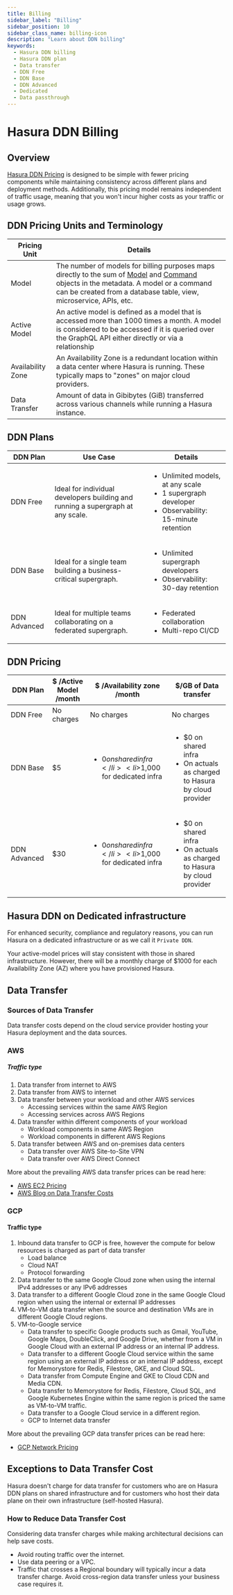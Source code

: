 ```yaml
---
title: Billing
sidebar_label: "Billing"
sidebar_position: 10
sidebar_class_name: billing-icon
description: "Learn about DDN billing"
keywords:
  - Hasura DDN billing
  - Hasura DDN plan
  - Data transfer
  - DDN Free
  - DDN Base
  - DDN Advanced
  - Dedicated
  - Data passthrough
---
```


# Hasura DDN Billing

## Overview

[Hasura DDN Pricing](https://hasura.io/pricing/v3) is designed to be simple with fewer pricing components while
maintaining consistency across different plans and deployment methods. Additionally, this pricing model remains
independent of traffic usage, meaning that you won't incur higher costs as your traffic or usage grows.

## DDN Pricing Units and Terminology

| Pricing Unit      | Details                                                                                                                                                                                                                                                                            |
| ----------------- | ---------------------------------------------------------------------------------------------------------------------------------------------------------------------------------------------------------------------------------------------------------------------------------- |
| Model             | The number of models for billing purposes maps directly to the sum of [Model](/supergraph-modeling/models.mdx) and [Command](/supergraph-modeling/commands.mdx) objects in the metadata. A model or a command can be created from a database table, view, microservice, APIs, etc. |
| Active Model      | An active model is defined as a model that is accessed more than 1000 times a month. A model is considered to be accessed if it is queried over the GraphQL API either directly or via a relationship                                                                              |
| Availability Zone | An Availability Zone is a redundant location within a data center where Hasura is running. These typically maps to "zones" on major cloud providers.                                                                                                                               |
| Data Transfer     | Amount of data in Gibibytes (GiB) transferred across various channels while running a Hasura instance.                                                                                                                                                                             |

## DDN Plans

| DDN Plan     | Use Case                                                                        | Details                                                                                                                    |
| ------------ | ------------------------------------------------------------------------------- | -------------------------------------------------------------------------------------------------------------------------- |
| DDN Free     | Ideal for individual developers building and running a supergraph at any scale. | <ul><li>Unlimited models, at any scale</li><li>1 supergraph developer</li><li>Observability: 15-minute retention</li></ul> |
| DDN Base     | Ideal for a single team building a business-critical supergraph.                | <ul><li>Unlimited supergraph developers</li><li>Observability: 30-day retention</li></ul>                                  |
| DDN Advanced | Ideal for multiple teams collaborating on a federated supergraph.               | <ul><li>Federated collaboration</li><li>Multi-repo CI/CD</li></ul>                                                         |

## DDN Pricing

| DDN Plan     | $ /Active Model /month | $ /Availability zone /month                                                  | $/GB of Data transfer                                                                                |
| ------------ | ---------------------- | ---------------------------------------------------------------------------- | ---------------------------------------------------------------------------------------------------- |
| DDN Free     | No charges             | No charges                                                                   | No charges                                                                                           |
| DDN Base     | $5                     | <ul> <li> $0 on shared infra </li> <li>$1,000 for dedicated infra </li></ul> | <ul> <li> $0 on shared infra </li> <li> On actuals as charged to Hasura by cloud provider </li></ul> |
| DDN Advanced | $30                    | <ul> <li> $0 on shared infra </li> <li>$1,000 for dedicated infra </li></ul> | <ul> <li> $0 on shared infra </li> <li> On actuals as charged to Hasura by cloud provider </li></ul> |

## Hasura DDN on Dedicated infrastructure

For enhanced security, compliance and regulatory reasons, you can run Hasura on a dedicated infrastructure or as we call
it `Private DDN`.

Your active-model prices will stay consistent with those in shared infrastructure. However, there will be a monthly
charge of $1000 for each Availability Zone (AZ) where you have provisioned Hasura.

## Data Transfer

### Sources of Data Transfer

Data transfer costs depend on the cloud service provider hosting your Hasura deployment and the data sources.

### AWS

##### Traffic type

1. Data transfer from internet to AWS
2. Data transfer from AWS to internet
3. Data transfer between your workload and other AWS services
   - Accessing services within the same AWS Region
   - Accessing services across AWS Regions
4. Data transfer within different components of your workload
   - Workload components in same AWS Region
   - Workload components in different AWS Regions
5. Data transfer between AWS and on-premises data centers
   - Data transfer over AWS Site-to-Site VPN
   - Data transfer over AWS Direct Connect

More about the prevailing AWS data transfer prices can be read here:

- [AWS EC2 Pricing](https://aws.amazon.com/ec2/pricing/on-demand/)
- [AWS Blog on Data Transfer Costs](https://aws.amazon.com/blogs/architecture/overview-of-data-transfer-costs-for-common-architectures/)

### GCP

#### Traffic type

1. Inbound data transfer to GCP is free, however the compute for below resources is charged as part of data transfer
   - Load balance
   - Cloud NAT
   - Protocol forwarding
2. Data transfer to the same Google Cloud zone when using the internal IPv4 addresses or any IPv6 addresses
3. Data transfer to a different Google Cloud zone in the same Google Cloud region when using the internal or external IP
   addresses
4. VM-to-VM data transfer when the source and destination VMs are in different Google Cloud regions.
5. VM-to-Google service
   - Data transfer to specific Google products such as Gmail, YouTube, Google Maps, DoubleClick, and Google Drive,
     whether from a VM in Google Cloud with an external IP address or an internal IP address.
   - Data transfer to a different Google Cloud service within the same region using an external IP address or an
     internal IP address, except for Memorystore for Redis, Filestore, GKE, and Cloud SQL.
   - Data transfer from Compute Engine and GKE to Cloud CDN and Media CDN.
   - Data transfer to Memorystore for Redis, Filestore, Cloud SQL, and Google Kubernetes Engine within the same region
     is priced the same as VM-to-VM traffic.
   - Data transfer to a Google Cloud service in a different region.
   - GCP to Internet data transfer

More about the prevailing GCP data transfer prices can be read here:

- [GCP Network Pricing](https://cloud.google.com/vpc/network-pricing)

## Exceptions to Data Transfer Cost

Hasura doesn't charge for data transfer for customers who are on Hasura DDN plans on shared infrastructure and for
customers who host their data plane on their own infrastructure (self-hosted Hasura).

### How to Reduce Data Transfer Cost

Considering data transfer charges while making architectural decisions can help save costs.

- Avoid routing traffic over the internet.
- Use data peering or a VPC.
- Traffic that crosses a Regional boundary will typically incur a data transfer charge. Avoid cross-region data transfer
  unless your business case requires it.

